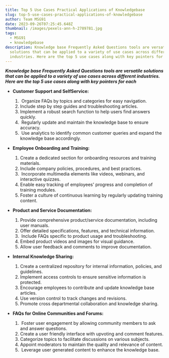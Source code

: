```yaml
---
title: Top 5 Use Cases Practical Applications of Knowledgebase
slug: top-5-use-cases-practical-applications-of-knowledgebase
author: Team MSG91
date: 2023-09-26T07:25:45.648Z
thumbnail: /images/pexels-ann-h-2789781.jpg
tags:
  - MSG91
  - knowledgebase
description: Knowledge base Frequently Asked Questions tools are versatile
  solutions that can be applied to a variety of use cases across different
  industries. Here are the top 5 use cases along with key pointers for each
---
```

***Knowledge base Frequently Asked Questions tools are versatile solutions that can be applied to a variety of use cases across different industries. Here are the top 5 use cases along with key pointers for each***

* **Customer Support and SelfService:**

  1.  Organize FAQs by topics and categories for easy navigation.
  2.  Include step by step guides and troubleshooting articles.
  3.  Implement a robust search function to help users find answers quickly.
  4.  Regularly update and maintain the knowledge base to ensure accuracy.
  5.  Use analytics to identify common customer queries and expand the knowledge base accordingly.
* **Employee Onboarding and Training:**

  1. Create a dedicated section for onboarding resources and training materials.
  2. Include company policies, procedures, and best practices.
  3.  Incorporate multimedia elements like videos, webinars, and interactive quizzes.
  4. Enable easy tracking of employees' progress and completion of training modules.
  5. Foster a culture of continuous learning by regularly updating training content.
* **Product and Service Documentation:**

  1. Provide comprehensive product/service documentation, including user manuals.
  2. Offer detailed specifications, features, and technical information.
  3.  Include FAQs specific to product usage and troubleshooting.
  4. Embed product videos and images for visual guidance.
  5. Allow user feedback and comments to improve documentation.
* **Internal Knowledge Sharing:**

  1. Create a centralized repository for internal information, policies, and guidelines.
  2. Implement access controls to ensure sensitive information is protected.
  3. Encourage employees to contribute and update knowledge base articles.
  4. Use version control to track changes and revisions.
  5. Promote cross departmental collaboration and knowledge sharing.
* **FAQs for Online Communities and Forums:**

  1.  Foster user engagement by allowing community members to ask and answer questions.
  2. Create a user friendly interface with upvoting and comment features.
  3. Categorize topics to facilitate discussions on various subjects.
  4. Appoint moderators to maintain the quality and relevance of content.
  5.  Leverage user generated content to enhance the knowledge base.